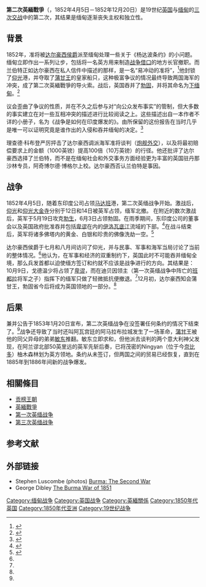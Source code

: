 {{Infobox Military Conflict
|conflict='''第二次英缅战争'''
|partof = [[英緬戰爭|英緬戰爭]]
|image=
|caption=
|date=1852年4月5日-1852年12月20日
|place=[[下緬甸|下緬甸]]
|result=英軍勝利；[[敏东|敏东]]取代了[[蒲甘王|蒲甘王]]成为缅甸国王。
|territory=英國兼併下緬甸
|casus= 
|combatant1={{flag|British Empire}}
* [[File:Flag_of_the_British_East_India_Company_(1801).svg|border]] [[不列颠东印度公司|不列颠东印度公司]]
|combatant2=[[File:Royal_Standard_of_Konbaung_Dynasty_(1753-1885).svg|border]] [[贡榜王朝|贡榜王朝]]
|commander1={{link-en|亨利·戈德温少将|Major-General Henry Godwin}}
|commander2=迪贝因领主Maung Gyi<br/>Kyauk Lon
|strength1=
|strength2=
|casualties1=
|casualties2=
}}
{{Campaignbox 英緬戰爭}}

'''第二次英緬戰爭'''（{{lang-my|အင်္ဂလိပ် မြန်မာ ဒုတိယ စစ်}}，1852年4月5日－1852年12月20日）是19世纪[[英国|英国]]与[[缅甸|缅甸]]的[[英緬戰爭|三次交战]]中的第二次，其结果是缅甸逐渐丧失主权和独立性。

==背景==
1852年，{{link-en|乔治·兰伯特|George_Lambert_(Royal_Navy_officer)}}准将被[[达尔豪西侯爵|达尔豪西侯爵]]派至缅甸处理一些关于《杨达波条约》的小问题。缅甸立即作出一系列让步，包括将一名英方用来制造[[战争借口|战争借口]]的地方长官撤职。而兰伯特正如达尔豪西在私人信件中描述的那样，是一名“易冲动的准将”，<ref name="Hall">{{cite book|url=http://mission.itu.ch/MISSIONS/Myanmar/Burma/bur_history.pdf|author=D.G.E.Hall|year=1960|title=Burma|publisher=Hutchinson University Library|pages=109–113|deadurl=yes|archiveurl=https://web.archive.org/web/20050519230755/http://mission.itu.ch/MISSIONS/Myanmar/Burma/bur_history.pdf|archivedate=2005-05-19}}</ref>他封锁了[[仰光|仰光]]港，并夺取了[[蒲甘王|蒲甘王]]的皇家船只，这种极富争议的情况最终导致两国海军的冲突，成了第二次英緬戰爭的导火索。战后，英国吞并了[[勃固|勃固]]，并将其命名为[[下缅甸|下缅甸]]。<ref>{{Cite book|title=Southeast Asia: A Historical Encyclopedia, from Angkor Wat to East Timor|url=https://books.google.co.uk/books?id=QKgraWbb7yoC&pg=PA736&hl=zh-CN|publisher=ABC-CLIO|date=2004|isbn=978-1-57607-770-2|language=en|first=Keat Gin|last=Ooi|page=736}}</ref>

议会歪曲了争议的性质，并在不久之后参与对“向公众发布事实”的管制，但大多数的事实建立在对一些互相冲突的描述进行比较阅读之上。这些描述出自一本作者不详的小册子，名为《战争是如何在印度爆发的》。由{{link-en|理查德·科布登|Richard_Cobden}}所保留的这份报告在当时几乎是唯一可以证明究竟是谁作出的入侵和吞并缅甸的决定。<ref>{{Cite book|title=How Wars are Got Up in India: The Origin of the Burmese War|url=https://books.google.co.uk/books?id=UT4dAAAAMAAJ&hl=zh-CN|publisher=William & Frederick G. Cash|date=1853|language=en|first=Richard|last=Cobden}}</ref>

理查德·科布登严厉抨击了达尔豪西调派海军准将谈判（[[炮舰外交|炮舰外交]]），以及将最初赔偿要求上的金额（1000英镑）提高100倍（10万英镑）的行径。他还批评了达尔豪西选择了兰伯特，而不是在缅甸社会和外交事务方面经验更为丰富的英国驻丹那沙林专员，阿奇博尔德·博格尔上校。达尔豪西否认兰伯特是事因。

==战争==
1852年4月5日，随着东印度公司占领[[马达班|马达班]]港，第二次英缅战争开始。激战后，[[仰光|仰光]]和[[仰光大金寺|仰光大金寺]]分别于12日和14日被英军占领，缅军北撤。 在{{link-en|瑞摩屠宝塔|Shwemawdaw_Pagoda}}附近的数次激战后，英军于5月19日攻克[[勃生|勃生]]，6月3日占领勃固。在雨季期间，东印度公司的董事会以及英国政府批准吞并包括[[卑谬|卑谬]]在内的[[伊洛瓦底江|伊洛瓦底江]]流域的下部。<ref name="EB1911">{{EB1911|inline=1|wstitle=Burmese Wars|volume=4}}</ref>在战斗结束后，英军将诸多佛塔内的黄金、白银和珍贵的佛像洗劫一空。<ref>{{Cite book|edition=2nd ed., rev. and expanded|title=Nationalism as political paranoia in Burma : an essay on the historical practice of power|url=https://www.worldcat.org/oclc/42260092|publisher=Curzon|date=1999|location=Richmond, Surrey|isbn=0-7007-0980-0|oclc=42260092|last=Gravers, Mikael|pages=8–9}}</ref>

达尔豪西侯爵于七月和八月间访问了仰光，并与民事、军事和海军当局讨论了当前的整体情况。<ref name="EB1911" />他认为，在军事和经济的双重制约下，英国此时不可能吞并缅甸全境，那么兵发首都以迫使缅方签订和约就不应该是战争进行的方向。其结果是：10月9日，戈德温少将占领了[[卑谬|卑谬]]，而在迪贝因领主（第一次英缅战争中阵亡的[[班都拉|班都拉]]将军之子）指挥下的缅军只做了轻微抵抗便撤退。<ref name="Hall" />12月初，达尔豪西知会蒲甘王，勃固省今后将成为英国领地的一部分。<ref name="EB1911" />

==后果==

兼并公告于1853年1月20日宣布，第二次英缅战争在没签署任何条约的情况下结束了。<ref name="EB1911" />战争还导致了当时还叫阿瓦宫廷的阿马拉布拉城发生了一场革命，[[蒲甘王|蒲甘王]]被他的同父异母的弟弟[[敏东|敏东]]推翻。敏东立即求和，但他派去谈判的两个意大利神父发现，在阿兰谬北部50英里远的英军先斩后奏，已将茂密的Ningyan（位于今[[奈比多|奈比多]]）柚木森林划为英方领地。条约从未签订，但两国之间的贸易已经恢复，直到在1885年到1886年间新的战争爆发。

== 相關條目 ==
*[[贡榜王朝|贡榜王朝]]
*[[英緬戰爭|英緬戰爭]]
*[[第一次英缅战争|第一次英缅战争]] 
*[[第三次英缅战争|第三次英缅战争]] 

== 参考文献 ==
{{reflist}}

== 外部链接 ==
* Stephen Luscombe (photos) [http://www.britishempire.co.uk/forces/armycampaigns/asia/burma/burma1852images.htm Burma: The Second War]
* George Dibley [https://web.archive.org/web/20060616111417/http://www.vms.org.uk/features/8210.html The Burma War of 1851]

{{DEFAULTSORT:D}}
[[Category:缅甸战争|Category:缅甸战争]]
[[Category:英国战争|Category:英国战争]]
[[Category:英緬關係|Category:英緬關係]]
[[Category:1850年代英国|Category:1850年代英国]]
[[Category:1850年代亚洲|Category:1850年代亚洲]]
[[Category:19世纪战争|Category:19世纪战争]]